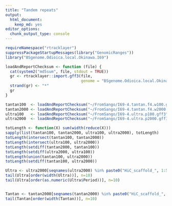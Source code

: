 ```yaml
---
title: "Tandem repeats"
output: 
  html_document: 
    keep_md: yes
editor_options: 
  chunk_output_type: console
---
```


```r
requireNamespace("rtracklayer")
suppressPackageStartupMessages(library("GenomicRanges"))
library("BSgenome.Odioica.local.Okinawa.I69")
```


```r
loadAndReportChecksum <- function (file) {
  cat(system2("md5sum", file, stdout = TRUE))
  gr <- rtracklayer::import.gff3(file,
                                 genome = "BSgenome.Odioica.local.Okinawa.I69")
  strand(gr) <- "*"
  gr
}

tantan100  <- loadAndReportChecksum("~/FromSango/I69-4.tantan.f4.w100.gff3")
tantan2000 <- loadAndReportChecksum("~/FromSango/I69-4.tantan.f4.w2000.gff3")
ultra100   <- loadAndReportChecksum("~/FromSango/I69-4.ultra.p100.gff3")
ultra2000  <- loadAndReportChecksum("~/FromSango/I69-4.ultra.p2000.gff3")
```

```r
totLength <- function(X) sum(width(reduce(X)))
sapply(list(tantan100, tantan2000, ultra100, ultra2000), totLength)
totLength(intersect(tantan100, tantan2000))
totLength(intersect(ultra100, ultra2000))
totLength(setdiff(tantan2000, tantan100))
totLength(setdiff(ultra2000, ultra100))
totLength(union(tantan100, ultra2000))
totLength(setdiff(tantan100, ultra2000))
```

```r
Ultra <- ultra2000[seqnames(ultra2000) %in% paste0("HiC_scaffold_", 1:5)]
tail(Ultra[order(width(Ultra))], n=10)
tail(Ultra[order(as.numeric(Ultra$Period))], n=10)


Tantan <- tantan2000[seqnames(tantan2000) %in% paste0("HiC_scaffold_", 1:5)]
tail(Tantan[order(width(Tantan))], n=10)


```